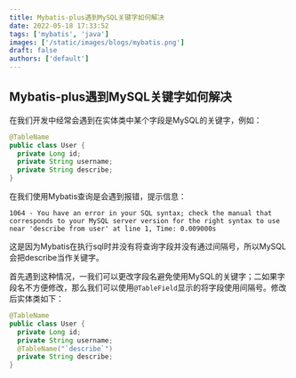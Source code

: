 ```yaml
---
title: Mybatis-plus遇到MySQL关键字如何解决
date: 2022-05-18 17:33:52
tags: ['mybatis', 'java']
images: ['/static/images/blogs/mybatis.png']
draft: false
authors: ['default']
---
```


## Mybatis-plus遇到MySQL关键字如何解决

在我们开发中经常会遇到在实体类中某个字段是MySQL的关键字，例如：

```java
@TableName
public class User {
  private Long id;
  private String username;
  private String describe;
}

```

在我们使用Mybatis查询是会遇到报错，提示信息：

```
1064 - You have an error in your SQL syntax; check the manual that corresponds to your MySQL server version for the right syntax to use near 'describe from user' at line 1, Time: 0.009000s
```

这是因为Mybatis在执行sql时并没有将查询字段并没有通过间隔号，所以MySQL会把describe当作关键字。

首先遇到这种情况，一我们可以更改字段名避免使用MySQL的关键字；二如果字段名不方便修改，那么我们可以使用`@TableField`显示的将字段使用间隔号。修改后实体类如下：

```java
@TableName
public class User {
  private Long id;
  private String username;
  @TableName("`describe`")
  private String describe;
}
```

